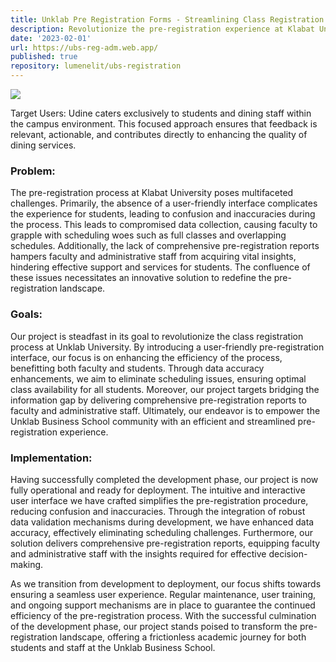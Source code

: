 ```yaml
---
title: Unklab Pre Registration Forms - Streamlining Class Registration for a Smoother Academic Journey
description: Revolutionize the pre-registration experience at Klabat University with an innovative solution designed to enhance class registration efficiency and accuracy. By addressing user interface limitations and data inaccuracies, our project empowers both faculty and students for a seamless academic journey.
date: '2023-02-01'
url: https://ubs-reg-adm.web.app/
published: true
repository: lumenelit/ubs-registration
---
```


[![](https://media.discordapp.net/attachments/582219869244882955/1140654121305767966/web11.png?width=894&height=671)](https://github.com/lumenelit)

Target Users: Udine caters exclusively to students and dining staff within the campus environment. This focused approach ensures that feedback is relevant, actionable, and contributes directly to enhancing the quality of dining services.

### Problem:

The pre-registration process at Klabat University poses multifaceted challenges. Primarily, the absence of a user-friendly interface complicates the experience for students, leading to confusion and inaccuracies during the process. This leads to compromised data collection, causing faculty to grapple with scheduling woes such as full classes and overlapping schedules. Additionally, the lack of comprehensive pre-registration reports hampers faculty and administrative staff from acquiring vital insights, hindering effective support and services for students. The confluence of these issues necessitates an innovative solution to redefine the pre-registration landscape.

### Goals:

Our project is steadfast in its goal to revolutionize the class registration process at Unklab University. By introducing a user-friendly pre-registration interface, our focus is on enhancing the efficiency of the process, benefitting both faculty and students. Through data accuracy enhancements, we aim to eliminate scheduling issues, ensuring optimal class availability for all students. Moreover, our project targets bridging the information gap by delivering comprehensive pre-registration reports to faculty and administrative staff. Ultimately, our endeavor is to empower the Unklab Business School community with an efficient and streamlined pre-registration experience.

### Implementation:

Having successfully completed the development phase, our project is now fully operational and ready for deployment. The intuitive and interactive user interface we have crafted simplifies the pre-registration procedure, reducing confusion and inaccuracies. Through the integration of robust data validation mechanisms during development, we have enhanced data accuracy, effectively eliminating scheduling challenges. Furthermore, our solution delivers comprehensive pre-registration reports, equipping faculty and administrative staff with the insights required for effective decision-making.

As we transition from development to deployment, our focus shifts towards ensuring a seamless user experience. Regular maintenance, user training, and ongoing support mechanisms are in place to guarantee the continued efficiency of the pre-registration process. With the successful culmination of the development phase, our project stands poised to transform the pre-registration landscape, offering a frictionless academic journey for both students and staff at the Unklab Business School.
